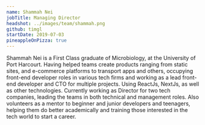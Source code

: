 ```yaml
---
name: Shammah Nei
jobTitle: Managing Director
headshot: ../images/team/shammah.png
github: timgl
startDate: 2019-07-03
pineappleOnPizza: true
---
```


Shammah Nei is a First Class graduate of Microbiology, at the University of Port Harcourt.
Having helped teams create products ranging from static sites, and e-commerce platforms to transport apps and others, occupying front-end developer roles in various tech firms and working as a lead front-end developer and CTO for multiple projects. Using ReactJs, NextJs, as well as other technologies.
Currently working as Director for two tech companies, leading the teams in both technical and management roles.
Also volunteers as a mentor to beginner and junior developers and teenagers, helping them do better academically and training those interested in the tech world to start a career.
